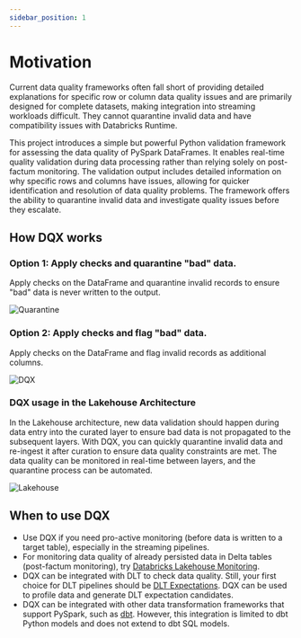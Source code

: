```yaml
---
sidebar_position: 1
---
```


# Motivation

Current data quality frameworks often fall short of providing detailed explanations for specific row or column
data quality issues and are primarily designed for complete datasets, 
making integration into streaming workloads difficult.
They cannot quarantine invalid data and have compatibility issues with Databricks Runtime.

This project introduces a simple but powerful Python validation framework for assessing the data quality of PySpark DataFrames.
It enables real-time quality validation during data processing rather than relying solely on post-factum monitoring.
The validation output includes detailed information on why specific rows and columns have issues, 
allowing for quicker identification and resolution of data quality problems. The framework offers the ability to quarantine invalid data
and investigate quality issues before they escalate.

## How DQX works

### Option 1: Apply checks and quarantine "bad" data.

Apply checks on the DataFrame and quarantine invalid records to ensure "bad" data is never written to the output.

<div className='bg-gray-100 p-4 rounded-lg'>
 <img src={useBaseUrl('/img/dqx_quarantine.png')} alt="Quarantine" />
</div>

### Option 2: Apply checks and flag "bad" data.

Apply checks on the DataFrame and flag invalid records as additional columns.

<div className='bg-gray-100 p-4 rounded-lg'>
 <img src={useBaseUrl('/img/dqx.png')} alt="DQX" />
</div>

### DQX usage in the Lakehouse Architecture

In the Lakehouse architecture, new data validation should happen during data entry into the curated layer to ensure bad data is not propagated to the subsequent layers.
With DQX, you can quickly quarantine invalid data and re-ingest it after curation to ensure data quality constraints are met.
The data quality can be monitored in real-time between layers, and the quarantine process can be automated.

<div className='bg-gray-100 p-4 rounded-lg'>
 <img src={useBaseUrl('/img/dqx_lakehouse.png')} alt="Lakehouse" />
</div>

## When to use DQX

* Use DQX if you need pro-active monitoring (before data is written to a target table), especially in the streaming pipelines.
* For monitoring data quality of already persisted data in Delta tables (post-factum monitoring), try
[Databricks Lakehouse Monitoring](https://docs.databricks.com/en/lakehouse-monitoring/index.html).
* DQX can be integrated with DLT to check data quality. Still, your first choice for DLT pipelines should be [DLT Expectations](https://docs.databricks.com/en/delta-live-tables/expectations.html#what-are-delta-live-tables-expectations). DQX can be used to profile data and generate DLT expectation candidates.
* DQX can be integrated with other data transformation frameworks that support PySpark, such as [dbt](https://docs.getdbt.com/docs/build/python-models). However, this integration is limited to dbt Python models and does not extend to dbt SQL models.
